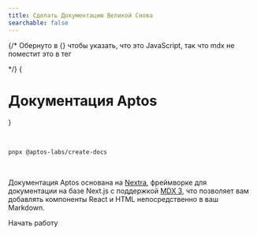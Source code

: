 ```yaml
---
title: Сделать Документацию Великой Снова
searchable: false
---
```



{/* Обернуто в {} чтобы указать, что это JavaScript, так что mdx не поместит это в тег <p> */}
{<h1 className="text-center font-extrabold md:text-5xl mt-8">Документация Aptos</h1>}

<br />

```sh filename="Terminal"
pnpx @aptos-labs/create-docs
```

<br />

<Features />

Документация Aptos основана на [Nextra](https://nextra.site/), фреймворке для документации на базе Next.js с поддержкой [MDX 3](https://mdxjs.com/blog/v3/), что позволяет вам добавлять компоненты React и HTML непосредственно в ваш Markdown.

<div className="mb-20 mt-16 text-center">
  <PrimaryOutlineButton href="/docs">Начать работу</PrimaryOutlineButton>
</div>